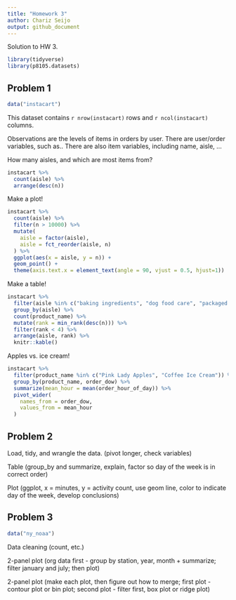 ```yaml
---
title: "Homework 3"
author: Chariz Seijo
output: github_document
---
```


Solution to HW 3. 

```r
library(tidyverse)
library(p8105.datasets)
```

## Problem 1

```r
data("instacart")
```

This dataset contains `r nrow(instacart)` rows and `r ncol(instacart)` columns.

Observations are the levels of items in orders by user. There are user/order variables, such as.. There are also item variables, including name, aisle, ...

How many aisles, and which are most items from?

```r
instacart %>% 
  count(aisle) %>% 
  arrange(desc(n))
```

Make a plot!

```r
instacart %>% 
  count(aisle) %>% 
  filter(n > 10000) %>% 
  mutate(
    aisle = factor(aisle),
    aisle = fct_reorder(aisle, n)
  ) %>% 
  ggplot(aes(x = aisle, y = n)) +
  geom_point() +
  theme(axis.text.x = element_text(angle = 90, vjust = 0.5, hjust=1))
```

Make a table!

```r
instacart %>% 
  filter(aisle %in% c("baking ingredients", "dog food care", "packaged vegetables fruits")) %>% 
  group_by(aisle) %>%
  count(product_name) %>% 
  mutate(rank = min_rank(desc(n))) %>% 
  filter(rank < 4) %>% 
  arrange(aisle, rank) %>% 
  knitr::kable()
```

Apples vs. ice cream!

```r
instacart %>% 
  filter(product_name %in% c("Pink Lady Apples", "Coffee Ice Cream")) %>% 
  group_by(product_name, order_dow) %>% 
  summarize(mean_hour = mean(order_hour_of_day)) %>% 
  pivot_wider(
    names_from = order_dow,
    values_from = mean_hour
  )
```


## Problem 2

Load, tidy, and wrangle the data. (pivot longer, check variables)

Table (group_by and summarize, explain, factor so day of the week is in correct order)

Plot (ggplot, x = minutes, y = activity count, use geom line, color to indicate day of the week, develop conclusions)


## Problem 3

```r
data("ny_noaa")
```

Data cleaning (count, etc.)

2-panel plot (org data first - group by station, year, month + summarize; filter january and july; then plot)

2-panel plot (make each plot, then figure out how to merge; first plot - contour plot or bin plot; second plot - filter first, box plot or ridge plot)